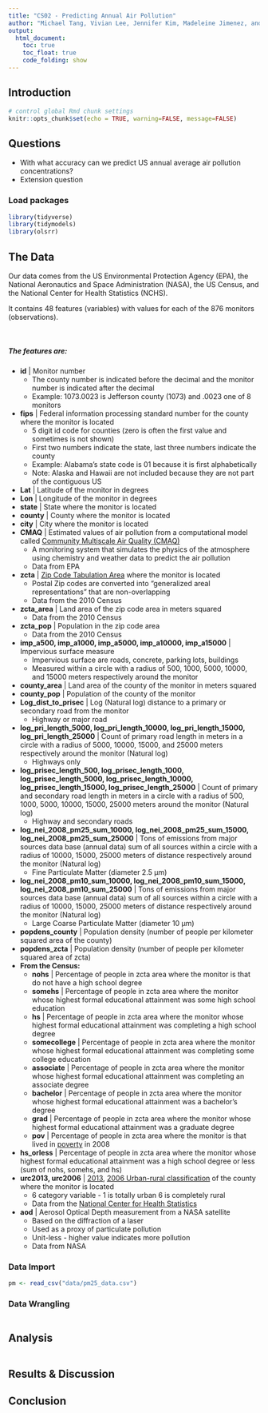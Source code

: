 ```yaml
---
title: "CS02 - Predicting Annual Air Pollution"
author: "Michael Tang, Vivian Lee, Jennifer Kim, Madeleine Jimenez, and Sean Pao"
output: 
  html_document:
    toc: true
    toc_float: true
    code_folding: show
---
```


## Introduction

```r
# control global Rmd chunk settings
knitr::opts_chunk$set(echo = TRUE, warning=FALSE, message=FALSE)
```

## Questions
- With what accuracy can we predict US annual average air pollution concentrations?
- Extension question

### Load packages

```r
library(tidyverse)
library(tidymodels)
library(olsrr)
```

## The Data

Our data comes from the US Environmental Protection Agency (EPA), the National Aeronautics and Space Administration (NASA), the US Census, and the National Center for Health Statistics (NCHS).

It contains 48 features (variables) with values for each of the 876 monitors (observations).

&nbsp;

##### The features are:

 - **id** | Monitor number
   - The county number is indicated before the decimal and the monitor number is indicated after the decimal  
   - Example: 1073.0023 is Jefferson county (1073) and .0023 one of 8 monitors
 - **fips** | Federal information processing standard number for the county where the monitor is located
   - 5 digit id code for counties (zero is often the first value and sometimes is not shown)
   - First two numbers indicate the state, last three numbers indicate the county 
   - Example: Alabama’s state code is 01 because it is first alphabetically
   - Note: Alaska and Hawaii are not included because they are not part of the contiguous US
 - **Lat** | Latitude of the monitor in degrees
 - **Lon** | Longitude of the monitor in degrees
 - **state** | State where the monitor is located
 - **county** | County where the monitor is located
 - **city** | City where the monitor is located
 - **CMAQ** | Estimated values of air pollution from a computational model called [Community Multiscale Air Quality (CMAQ)](https://www.epa.gov/cmaq)
   - A monitoring system that simulates the physics of the atmosphere using chemistry and weather data to predict the air pollution
   - Data from EPA
 - **zcta** | [Zip Code Tabulation Area](https://en.wikipedia.org/wiki/ZIP_Code_Tabulation_Area) where the monitor is located
   - Postal Zip codes are converted into “generalized areal representations” that are non-overlapping
   - Data from the 2010 Census
 - **zcta_area** | Land area of the zip code area in meters squared
   - Data from the 2010 Census
 - **zcta_pop** | Population in the zip code area
   - Data from the 2010 Census
 - **imp_a500, imp_a1000, imp_a5000, imp_a10000, imp_a15000** | Impervious surface measure
   - Impervious surface are roads, concrete, parking lots, buildings
   - Measured within a circle with a radius of 500, 1000, 5000, 10000, and 15000 meters respectively around the monitor
 - **county_area** | Land area of the county of the monitor in meters squared
 - **county_pop** | Population of the county of the monitor
 - **Log_dist_to_prisec** | Log (Natural log) distance to a primary or secondary road from the monitor
   - Highway or major road
 - **log_pri_length_5000, log_pri_length_10000, log_pri_length_15000, log_pri_length_25000** | Count of primary road length in meters in a circle with a radius of 5000, 10000, 15000, and 25000 meters respectively around the monitor (Natural log)
   - Highways only
 - **log_prisec_length_500, log_prisec_length_1000, log_prisec_length_5000, log_prisec_length_10000, log_prisec_length_15000, log_prisec_length_25000** | Count of primary and secondary road length in meters in a circle with a radius of 500, 1000, 5000, 10000, 15000, 25000 meters around the monitor (Natural log)
   - Highway and secondary roads
 - **log_nei_2008_pm25_sum_10000, log_nei_2008_pm25_sum_15000, log_nei_2008_pm25_sum_25000** | Tons of emissions from major sources data base (annual data) sum of all sources within a circle with a radius of 10000, 15000, 25000 meters of distance respectively around the monitor (Natural log)
   - Fine Particulate Matter (diameter 2.5 µm) 
 - **log_nei_2008_pm10_sum_10000, log_nei_2008_pm10_sum_15000, log_nei_2008_pm10_sum_25000** | Tons of emissions from major sources data base (annual data) sum of all sources within a circle with a radius of 10000, 15000, 25000 meters of distance respectively around the monitor (Natural log)
   - Large Coarse Particulate Matter (diameter 10 µm) 
 - **popdens_county** | Population density (number of people per kilometer squared area of the county)
 - **popdens_zcta** | Population density (number of people per kilometer squared area of zcta)
 - **From the Census:**
   - **nohs** | Percentage of people in zcta area where the monitor is that do not have a high school degree
   - **somehs** | Percentage of people in zcta area where the monitor whose highest formal educational attainment was some high school education
   - **hs** | Percentage of people in zcta area where the monitor whose highest formal educational attainment was completing a high school degree
   - **somecollege** | Percentage of people in zcta area where the monitor whose highest formal educational attainment was completing some college education
   - **associate** | Percentage of people in zcta area where the monitor whose highest formal educational attainment was completing an associate degree
   - **bachelor** |  Percentage of people in zcta area where the monitor whose highest formal educational attainment was a bachelor’s degree
   - **grad** | Percentage of people in zcta area where the monitor whose highest formal educational attainment was a graduate degree
   - **pov** | Percentage of people in zcta area where the monitor is that lived in [poverty](https://aspe.hhs.gov/2008-hhs-poverty-guidelines) in 2008
 - **hs_orless** | Percentage of people in zcta area where the monitor whose highest formal educational attainment was a high school degree or less (sum of nohs, somehs, and hs)
 - **urc2013, urc2006** | [2013](https://www.cdc.gov/nchs/data/series/sr_02/sr02_166.pdf), [2006 Urban-rural classification](https://www.cdc.gov/nchs/data/series/sr_02/sr02_154.pdf) of the county where the monitor is located
   - 6 category variable - 1 is totally urban 6 is completely rural
   - Data from the [National Center for Health Statistics](https://www.cdc.gov/nchs/index.htm)
 - **aod** | Aerosol Optical Depth measurement from a NASA satellite
   - Based on the diffraction of a laser
   - Used as a proxy of particulate pollution
   - Unit-less - higher value indicates more pollution
   - Data from NASA
   
   
### Data Import

```r
pm <- read_csv("data/pm25_data.csv")
```

### Data Wrangling

```r

```

## Analysis

```r

```


## Results & Discussion 

## Conclusion
